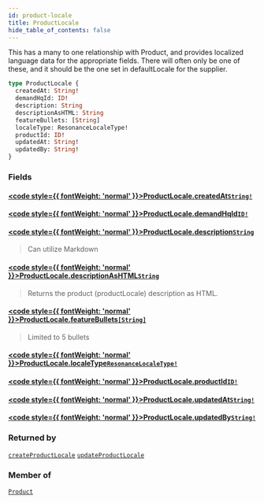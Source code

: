 ```yaml
---
id: product-locale
title: ProductLocale
hide_table_of_contents: false
---
```








This has a many to one relationship with Product, and provides localized language data for the appropriate fields.
There will often only be one of these, and it should be the one set in defaultLocale for the supplier.

```graphql
type ProductLocale {
  createdAt: String!
  demandHqId: ID!
  description: String
  descriptionAsHTML: String
  featureBullets: [String]
  localeType: ResonanceLocaleType!
  productId: ID!
  updatedAt: String!
  updatedBy: String!
}
```


### Fields

#### [<code style={{ fontWeight: 'normal' }}>ProductLocale.<b>createdAt</b></code>](#)<Bullet />[`String!`](/demand/api/graphql-admin/reference/scalars/string) <Badge class="secondary" text="non-null"/> <Badge class="secondary" text="scalar"/>
> 
> 

#### [<code style={{ fontWeight: 'normal' }}>ProductLocale.<b>demandHqId</b></code>](#)<Bullet />[`ID!`](/demand/api/graphql-admin/reference/scalars/id) <Badge class="secondary" text="non-null"/> <Badge class="secondary" text="scalar"/>
> 
> 

#### [<code style={{ fontWeight: 'normal' }}>ProductLocale.<b>description</b></code>](#)<Bullet />[`String`](/demand/api/graphql-admin/reference/scalars/string) <Badge class="secondary" text="scalar"/>
> Can utilize Markdown
> 

#### [<code style={{ fontWeight: 'normal' }}>ProductLocale.<b>descriptionAsHTML</b></code>](#)<Bullet />[`String`](/demand/api/graphql-admin/reference/scalars/string) <Badge class="secondary" text="scalar"/>
> Returns the product (productLocale) description as HTML.
> 

#### [<code style={{ fontWeight: 'normal' }}>ProductLocale.<b>featureBullets</b></code>](#)<Bullet />[`[String]`](/demand/api/graphql-admin/reference/scalars/string) <Badge class="secondary" text="list"/> <Badge class="secondary" text="scalar"/>
> Limited to 5 bullets
> 

#### [<code style={{ fontWeight: 'normal' }}>ProductLocale.<b>localeType</b></code>](#)<Bullet />[`ResonanceLocaleType!`](/demand/api/graphql-admin/reference/enums/resonance-locale-type) <Badge class="secondary" text="non-null"/> <Badge class="secondary" text="enum"/>
> 
> 

#### [<code style={{ fontWeight: 'normal' }}>ProductLocale.<b>productId</b></code>](#)<Bullet />[`ID!`](/demand/api/graphql-admin/reference/scalars/id) <Badge class="secondary" text="non-null"/> <Badge class="secondary" text="scalar"/>
> 
> 

#### [<code style={{ fontWeight: 'normal' }}>ProductLocale.<b>updatedAt</b></code>](#)<Bullet />[`String!`](/demand/api/graphql-admin/reference/scalars/string) <Badge class="secondary" text="non-null"/> <Badge class="secondary" text="scalar"/>
> 
> 

#### [<code style={{ fontWeight: 'normal' }}>ProductLocale.<b>updatedBy</b></code>](#)<Bullet />[`String!`](/demand/api/graphql-admin/reference/scalars/string) <Badge class="secondary" text="non-null"/> <Badge class="secondary" text="scalar"/>
> 
> 



### Returned by

[`createProductLocale`](/demand/api/graphql-admin/reference/mutations/create-product-locale)  <Badge class="secondary" text="mutation"/><Bullet />[`updateProductLocale`](/demand/api/graphql-admin/reference/mutations/update-product-locale)  <Badge class="secondary" text="mutation"/>

### Member of

[`Product`](/demand/api/graphql-admin/reference/objects/product)  <Badge class="secondary" text="object"/>



